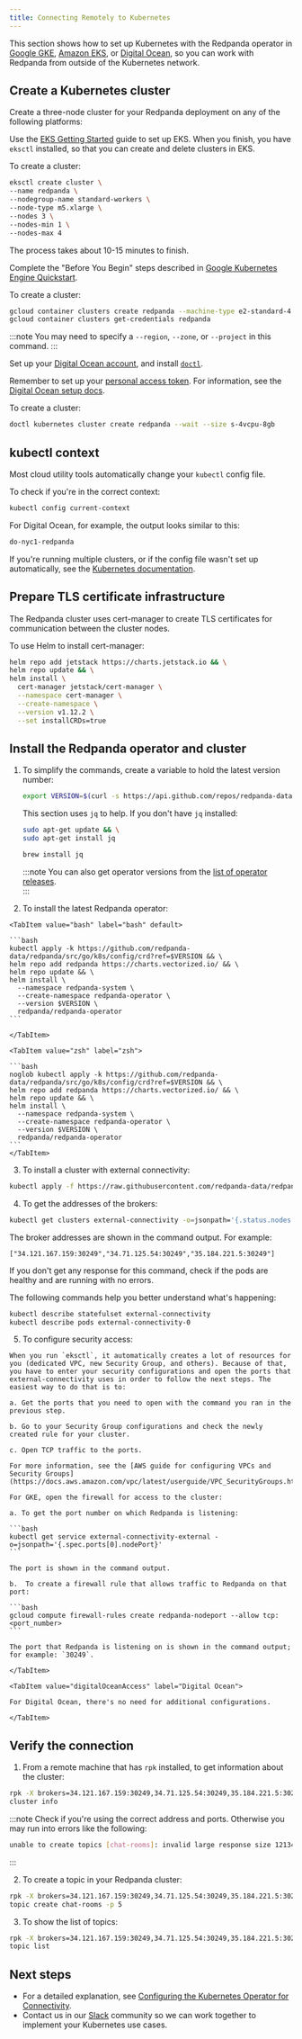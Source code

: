 ```yaml
---
title: Connecting Remotely to Kubernetes
---
```


<head>
    <meta name="title" content="Connecting remotely to Kubernetes | Redpanda Docs"/>
    <meta name="description" content="How to connect to Kubernetes remotely."/>
    <link rel="canonical" href="https://docs.redpanda.com/docs/reference/redpanda-operator/kubernetes-external-connect/" />
</head>


This section shows how to set up Kubernetes with the Redpanda operator in
[Google GKE](https://cloud.google.com/kubernetes-engine), [Amazon EKS](https://aws.amazon.com/eks), or [Digital Ocean](https://cloud.digitalocean.com/),
so you can work with Redpanda from outside of the Kubernetes network.  

## Create a Kubernetes cluster

Create a three-node cluster for your Redpanda deployment on any of the following platforms:

<Tabs>

  <TabItem value="awsEksPlatform" label="AWS EKS" default>

  Use the [EKS Getting Started](https://docs.aws.amazon.com/eks/latest/userguide/getting-started-eksctl.html) guide to set up EKS.
  When you finish, you have `eksctl` installed, so that you can create and delete clusters in EKS.
  
  To create a cluster:

  ```bash
  eksctl create cluster \
  --name redpanda \
  --nodegroup-name standard-workers \
  --node-type m5.xlarge \
  --nodes 3 \
  --nodes-min 1 \
  --nodes-max 4
  ```

  The process takes about 10-15 minutes to finish.

  </TabItem>

  <TabItem value="googleGkePlatform" label="Google GKE">

  Complete the "Before You Begin" steps described in [Google Kubernetes Engine Quickstart](https://cloud.google.com/kubernetes-engine/docs/quickstart).
  
  To create a cluster:

  ```bash
  gcloud container clusters create redpanda --machine-type e2-standard-4 --cluster-version 1.21 && \
  gcloud container clusters get-credentials redpanda
  ```

:::note
You may need to specify a `--region`, `--zone`, or `--project` in this command.
:::

  </TabItem>
  <TabItem value="digitalOceanPlatform" label="Digital Ocean">

  Set up your [Digital Ocean account](https://docs.digitalocean.com/products/getting-started/), and install [`doctl`](https://docs.digitalocean.com/reference/doctl/how-to/install/).

  Remember to set up your [personal access token](https://docs.digitalocean.com/reference/api/create-personal-access-token/). For information, see the [Digital Ocean setup docs](https://github.com/digitalocean/Kubernetes-Starter-Kit-Developers/blob/main/01-setup-DOKS/README.md).

  To create a cluster:

  ```bash
  doctl kubernetes cluster create redpanda --wait --size s-4vcpu-8gb
  ```

  </TabItem>
</Tabs>

## kubectl context
Most cloud utility tools automatically change your `kubectl` config file.   

To check if you're in the correct context:

```bash
kubectl config current-context
```

For Digital Ocean, for example, the output looks similar to this:

```bash
do-nyc1-redpanda
```
   
If you're running multiple clusters, or if the config file wasn't set up automatically, see the [Kubernetes documentation](https://kubernetes.io/docs/tasks/access-application-cluster/configure-access-multiple-clusters/).

## Prepare TLS certificate infrastructure

The Redpanda cluster uses cert-manager to create TLS certificates for communication between the cluster nodes.

To use Helm to install cert-manager:

  ```bash
  helm repo add jetstack https://charts.jetstack.io && \
  helm repo update && \
  helm install \
    cert-manager jetstack/cert-manager \
    --namespace cert-manager \
    --create-namespace \
    --version v1.12.2 \
    --set installCRDs=true
  ```

## Install the Redpanda operator and cluster

1. To simplify the commands, create a variable to hold the latest version number:

    ```bash
    export VERSION=$(curl -s https://api.github.com/repos/redpanda-data/redpanda/releases/latest | jq -r .tag_name)
    ```

    This section uses `jq` to help. If you don't have `jq` installed:   
    <Tabs>
      <TabItem value="apt" label="apt" default>

    ```bash
    sudo apt-get update && \
    sudo apt-get install jq
    ```
      </TabItem>
      <TabItem value="brew" label="brew">

    ```bash
    brew install jq
    ```
      </TabItem>
    </Tabs>

    :::note
    You can also get operator versions from the [list of operator releases](https://github.com/redpanda-data/redpanda/releases).   
    :::

2. To install the latest Redpanda operator:

  <Tabs>

    <TabItem value="bash" label="bash" default>

    ```bash
    kubectl apply -k https://github.com/redpanda-data/redpanda/src/go/k8s/config/crd?ref=$VERSION && \
    helm repo add redpanda https://charts.vectorized.io/ && \
    helm repo update && \
    helm install \
      --namespace redpanda-system \
      --create-namespace redpanda-operator \
      --version $VERSION \
      redpanda/redpanda-operator
    ```

    </TabItem>

    <TabItem value="zsh" label="zsh">

    ```bash
    noglob kubectl apply -k https://github.com/redpanda-data/redpanda/src/go/k8s/config/crd?ref=$VERSION && \
    helm repo add redpanda https://charts.vectorized.io/ && \
    helm repo update && \
    helm install \
      --namespace redpanda-system \
      --create-namespace redpanda-operator \
      --version $VERSION \
      redpanda/redpanda-operator
    ```
    </TabItem>

  </Tabs>

3. To install a cluster with external connectivity:

  ```bash
  kubectl apply -f https://raw.githubusercontent.com/redpanda-data/redpanda/$VERSION/src/go/k8s/config/samples/external_connectivity.yaml
  ```

4. To get the addresses of the brokers:

  ```bash
  kubectl get clusters external-connectivity -o=jsonpath='{.status.nodes.external}'
  ```

  The broker addresses are shown in the command output. For example:

  `["34.121.167.159:30249","34.71.125.54:30249","35.184.221.5:30249"]`

  If you don't get any response for this command, check if the pods are healthy and are running with no errors. 

  The following commands help you better understand what's happening:

  ```bash
  kubectl describe statefulset external-connectivity
  kubectl describe pods external-connectivity-0
  ```

5. To configure security access:

  <Tabs>
    <TabItem value="awsEksAccess" label="AWS EKS" default>

    When you run `eksctl`, it automatically creates a lot of resources for you (dedicated VPC, new Security Group, and others). Because of that, you have to enter your security configurations and open the ports that external-connectivity uses in order to follow the next steps. The easiest way to do that is to:

    a. Get the ports that you need to open with the command you ran in the previous step.
     
    b. Go to your Security Group configurations and check the newly created rule for your cluster.

    c. Open TCP traffic to the ports. 

    For more information, see the [AWS guide for configuring VPCs and Security Groups](https://docs.aws.amazon.com/vpc/latest/userguide/VPC_SecurityGroups.html).

  </TabItem>

  <TabItem value="googleGkeAccess" label="Google GKE">

    For GKE, open the firewall for access to the cluster:
    
    a. To get the port number on which Redpanda is listening:

    ```bash
    kubectl get service external-connectivity-external -o=jsonpath='{.spec.ports[0].nodePort}'
    ```

    The port is shown in the command output.

    b.  To create a firewall rule that allows traffic to Redpanda on that port:

    ```bash
    gcloud compute firewall-rules create redpanda-nodeport --allow tcp:<port_number>
    ```

    The port that Redpanda is listening on is shown in the command output; for example: `30249`.

    </TabItem>

    <TabItem value="digitalOceanAccess" label="Digital Ocean">
  
    For Digital Ocean, there's no need for additional configurations. 

    </TabItem>
  </Tabs>

## Verify the connection

1. From a remote machine that has `rpk` installed, to get information about the cluster:

  ```bash
  rpk -X brokers=34.121.167.159:30249,34.71.125.54:30249,35.184.221.5:30249 \
  cluster info
  ```

  :::note
  Check if you're using the correct address and ports. Otherwise you may run into errors like the following:
  
  ```bash
  unable to create topics [chat-rooms]: invalid large response size 1213486160 > limit 104857600
  ```
  :::

2. To create a topic in your Redpanda cluster:

  ```bash
  rpk -X brokers=34.121.167.159:30249,34.71.125.54:30249,35.184.221.5:30249 \
  topic create chat-rooms -p 5
  ```

3. To show the list of topics: 

  ```bash
  rpk -X brokers=34.121.167.159:30249,34.71.125.54:30249,35.184.221.5:30249 \
  topic list
  ```

## Next steps

- For a detailed explanation, see [Configuring the Kubernetes Operator for Connectivity](../kubernetes-connectivity).
- Contact us in our <a href="https://redpanda.com/slack">Slack</a> community so we can work together to implement your Kubernetes use cases.
